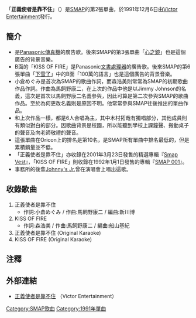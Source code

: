 {{infobox Single
| Name       = 正義使者是靠不住
| Artist     = [[SMAP|SMAP]]
| from Album = 
| A-side     =
| B-side     = KISS OF FIRE
| Released   = 1991年12月6日
| Genre      = [[J-POP|J-POP]]
| Label      = [[勝利娛樂|Victor Entertainment]]
| Chart position = *第10位（[[Oricon|Oricon]]）<ref>[http://www.oricon.co.jp/prof/artist/22180/products/music/292431/1/ Oricon排名]</ref>
| Last single = [[Can't_Stop!!_-LOVING-|Can't Stop!! -LOVING-]]<br/>（1991年）
| This single = '''正義使者是靠不住'''<br/>（1991年）
| Next single = [[心之鏡|心之鏡]]<br/>（1992年）}}

「'''正義使者是靠不住'''」（{{lang-ja|'''正義の味方はあてにならない'''}}）是[[SMAP|SMAP]]的第2張單曲，於1991年12月6日由[[勝利娛樂|Victor Entertainment]]發行。

==簡介==
*是[[Panasonic|Panasonic]][[傳真機|傳真機]]的廣告歌。後來SMAP的第3張單曲「[[心之鏡|心之鏡]]」也是這個廣告的背景音樂。
*B面的「KISS OF FIRE」是Panasonic[[文書處理器|文書處理器]]的廣告歌。後來SMAP的第6張單曲「[[下雪了|下雪了]]」中的B面「100萬的語言」也是這個廣告的背景音樂。
*小倉めぐみ是首次為SMAP的歌曲作詞，而森浩美則常常為SMAP的初期歌曲作品作詞。作曲為馬飼野康二，在上次的作品中他是以Jimmy Johnson的名義，這次是首次以馬飼野康二名義參與，因此可算是第二次參與SMAP的歌曲作品。至於為何更改名義則是原因不明。他常常參與SMAP往後推出的單曲作品。
*和上次作品一樣，都是6人合唱為主，其中木村拓哉有獨唱部分，其他成員則有類似對白的部分。因歌曲背景是校園，所以能聽到學校上課鐘聲、搬動桌子的聲音及向老師敬禮的聲音。
*這張單曲在Oricon上的排名是第10名，是SMAP所有單曲中排名最低的，但是累積銷量並不低。
*「正義使者是靠不住」亦收錄在2001年3月23日發售的精選專輯『[[Smap_Vest|Smap Vest]]』，「KISS OF FIRE」則收錄在1992年1月1日發售的專輯『[[SMAP_001|SMAP 001]]』。
*事務所的後輩[[Johnny's_Jr.|Johnny's Jr.]]曾在演唱會上唱出這歌。

==收錄歌曲==
# 正義使者是靠不住
#* 作詞:小倉めぐみ  / 作曲:馬飼野康二 / 編曲:新川博 
# KISS OF FIRE
#* 作詞:森浩美 / 作曲:馬飼野康二 / 編曲:船山基紀
# 正義使者是靠不住 (Original Karaoke)
# KISS OF FIRE (Original Karaoke)

==注釋==
{{reflist}}

==外部連結==
* [http://www.jvcmusic.co.jp/-/Discography/A002763/VIDL-10199.html 正義使者是靠不住] {{Wayback|url=http://www.jvcmusic.co.jp/-/Discography/A002763/VIDL-10199.html |date=20201023002633 }} （Victor Entertainment）{{ja}}

{{SMAP}}
{{DEFAULTSORT:Seigi no Mikata wa Ateninaranai}}
[[Category:SMAP歌曲|Category:SMAP歌曲]]
[[Category:1991年單曲|Category:1991年單曲]]